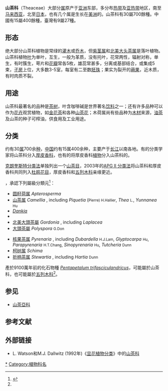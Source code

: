{{automatic taxobox
|image = Camellia sinensis - tea - from-DC1.jpg
|image_caption = [[茶树|茶树]]（''Camellia sinensis''）
|taxon = Theaceae
|authority = [[大卫·顿|D.Don]]
|synonyms = Camelliaceae<ref name=GRIN>[http://www.ars-grin.gov/cgi-bin/npgs/html/family.pl?200 Germplasm Resources Information Network (GRIN) entry for Camelliaceae] {{Wayback|url=http://www.ars-grin.gov/cgi-bin/npgs/html/family.pl?200 |date=20121008000811 }}</ref>
|subdivision_ranks = [[屬_(生物)|屬]]
|subdivision = 見下文
}}

'''山茶科'''（Theaceae）大部分[[属|属]]原产于[[亚洲|亚洲]]东部，多分布[[热带|热带]]及[[亚热带|亚热带]]地区，南至[[马来西亚|马来西亚]]，北至[[日本|日本]]，也有几个属是生长在[[美洲|美洲]]的。山茶科有30屬700餘種。中國有15屬400餘種，臺灣有9屬27種。
== 形态 ==
绝大部分山茶科植物是常绿的[[灌木|灌木]]或[[乔木|乔木]]，但[[紫茎属|紫茎属]]和[[北美大头茶属|北美大头茶属]]是落叶植物。山茶科植物[[叶姓|叶]]为单叶，互生，一般为革质，没有托叶，花常两性，辐射对称，单生，有时簇生，萼片和[[花瓣|花瓣]]常各5枚，雄蕊常甚多，分离或基部结合，或集成5束，[[子房|子房]]上位，大多数3-5室，每室有二至数[[胚珠|胚珠]]；果实为裂开的[[蒴果|蒴果]]，近木质，有时肉质不裂。

== 用途 ==
山茶科最著名的品种是[[茶树|茶树]]，叶含咖啡碱是世界著名[[饮料|饮料]]之一；还有许多品种可以作为[[花卉|花卉]]观赏植物，如[[金花茶|金花茶]]和各种[[山茶花|山茶花]]；木荷属尚有些品种为[[木材|木材]]来源，[[油茶|油茶]]及山茶的种子可榨油，供食用及工业用途。

== 分类 ==
约有30[[属|属]]700余[[种|种]]，[[中华人民共和国|中国]]约有15属400余种，主要产于[[长江|长江]]以南各地。有的分类学家将山茶科分入[[厚皮香科|厚皮香科]]，也有的将厚皮香科[[植物|植物]]分入山茶科的。

[[克朗奎斯特分类法|克朗奎斯特分类法]]单独列出一个[[山茶目|山茶目]]，2003年的[[APG_II_分类法|APG II 分类法]]将山茶科和厚皮香科共同列入[[杜鹃花目|杜鹃花目]]，厚皮香科和[[五列木科|五列木科]]亲缘更近。

{{As of|2017|3}}，{{tsl|en|Angiosperm Phylogeny Website||Angiosperm Phylogeny Website}}承認下列屬級分類元<ref name=APweb_Theaceae>{{Citation |last=Stevens |first=P.F. |contribution=Theaceae |title=Angiosperm Phylogeny Website |url=http://www.mobot.org/MOBOT/research/APweb/orders/ericalesweb.htm#Theaceae |accessdate=2014-09-18 |archive-date=2019-06-02 |archive-url=https://web.archive.org/web/20190602025122/http://www.mobot.org/MOBOT/Research/APWeb/orders/ericalesweb.htm#Theaceae |dead-url=no }}</ref>：
*[[圆籽荷属|圆籽荷属]] ''Apterosperma'' {{small|Hung T. Chang}} 
*[[山茶属|山茶属]] ''Camellia'' {{small|L.}}, including ''Piquetia'' (<small>Pierre) H.Hallier</small>, ''Thea'' <small>L.</small>, ''Yunnanea'' <small>Hu</small>
*''[[Dankia|Dankia]]''
*''{{tsl|en|Franklinia||Franklinia}}'' {{small|Marshall}}
*[[北美大頭茶屬|北美大頭茶屬]] ''Gordonia'' {{small|Ellis}}, including ''Laplacea''
*[[大頭茶屬|大頭茶屬]] ''Polyspora'' <small>G.Don</small>

*[[核果茶属|核果茶属]] ''Pyrenaria'' {{small|Blume}}, including ''Dubardella'' <small>H.J.Lam</small>, ''Glyptocarpa'' <small>Hu</small>, ''Parapyrenaria'' <small>H.T.Chang</small>, ''Sinopyrenaria'' <small>Hu</small>, ''Tutcheria'' <small>Dunn</small>
*[[柯树属|柯树属]] ''Schima'' {{small|Blume}}
*[[折柄茶属|折柄茶属]] ''Stewartia'' {{small|L.}}, including ''Hartia'' <small>Dunn</small>

產於9100萬年前的化石物種 ''[[Pentapetalum|Pentapetalum trifasciculandricus]]''，可能屬於山茶科，也可能屬於[[五列木科|五列木科]]<ref name=APweb_Theaceae/>。
== 参见 ==
* [[山茶亞科|山茶亞科]]

==参考文献==
{{reflist}}
== 外部链接 ==
{{Wikispecies|Theaceae|山茶科}}
* L. Watson和M.J. Dallwitz (1992年)《[https://web.archive.org/web/20070103200438/http://delta-intkey.com/angio/ 显花植物分类]》中的[http://delta-intkey.com/angio/www/theaceae.htm 山茶科] 
{{Taxonbar|from=Q156574}}

[[Category:山茶科|*]]
[[Category:植物科名|Category:植物科名]]